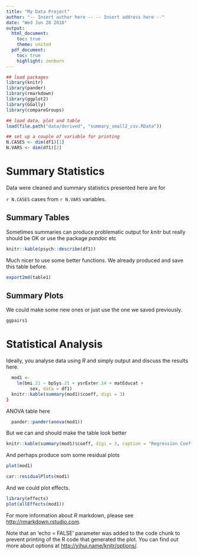 ```yaml
---
title: "My Data Project"
author: "-- Insert author here -- -- Insert address here --" 
date: "Wed Jun 28 2018"
output:
  html_document:
    toc: true
    theme: united
  pdf_document:
    toc: true
    highlight: zenburn
---
```


```r
## load packages
library(knitr)
library(pander)
library(rmarkdown)
library(ggplot2)
library(GGally)
library(compareGroups)

## load data, plot and table
load(file.path("data/derived", "summary_small2_csv.RData"))

## set up a couple of variable for printing
N.CASES <- dim(df1)[1]
N.VARS <- dim(df1)[2]
```

# Summary Statistics

Data were cleaned and summary statistics presented here are for

`r N.CASES` cases from `r N.VARS` variables.

## Summary Tables

Sometimes summaries can produce problematic output for *knitr* but
really should be OK or use the package *pandoc* etc

```r
knitr::kable(psych::describe(df1))
```

Much nicer to use some better functions. We already produced and save
this table before.

```r
export2md(table1)
```

## Summary Plots

We could make some new ones or just use the one we saved previously.

```r
ggpairs1
```

# Statistical Analysis

Ideally, you analyse data using *R* and simply output and discuss the
results here.

```r
  mod1 <-
    lm(bmi.21 ~ bpSys.21 + ysrExter.14 + matEducat +
         sex, data = df1)
  knitr::kable(summary(mod1)$coeff, digi = 3)
}
```

ANOVA table here

```r
  pander::pander(anova(mod1))
```

But we can and should make the table look better

```r
knitr::kable(summary(mod1)$coeff, digi = 3, caption = "Regression Coefficients")
```

And perhaps produce som some residual plots

```r
plot(mod1)
```

```r
car::residualPlots(mod1)
```

And we could plot effects.

```r
library(effects)
plot(allEffects(mod1))
```

For more information about *R* markdown, please see
<http://rmarkdown.rstudio.com>.

Note that an 'echo = FALSE' parameter was added to the code chunk to
prevent printing of the R code that generated the plot. You can find
out more about options at <http://yihui.name/knitr/options/>.
